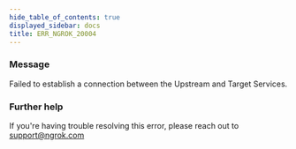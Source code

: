```yaml
---
hide_table_of_contents: true
displayed_sidebar: docs
title: ERR_NGROK_20004
---
```


### Message

Failed to establish a connection between the Upstream and Target Services.

<ErrorDetails />

### Further help

If you're having trouble resolving this error, please reach out to [support@ngrok.com](mailto:support@ngrok.com?subject=Help%20with%20ERR_NGROK_20004)
